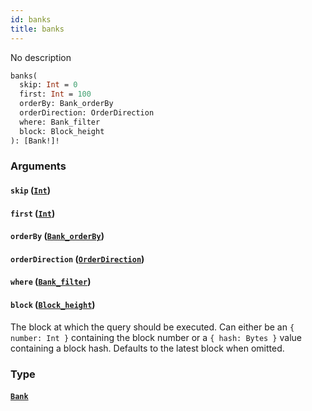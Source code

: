 ```yaml
---
id: banks
title: banks
---
```


No description

```graphql
banks(
  skip: Int = 0
  first: Int = 100
  orderBy: Bank_orderBy
  orderDirection: OrderDirection
  where: Bank_filter
  block: Block_height
): [Bank!]!

```

### Arguments

#### `skip` ([`Int`](/schema/scalars/int))

#### `first` ([`Int`](/schema/scalars/int))

#### `orderBy` ([`Bank_orderBy`](/schema/enums/bank-order-by))

#### `orderDirection` ([`OrderDirection`](/schema/enums/order-direction))

#### `where` ([`Bank_filter`](/schema/inputs/bank-filter))

#### `block` ([`Block_height`](/schema/inputs/block-height))

The block at which the query should be executed. Can either be an `{ number: Int }` containing the block number or a `{ hash: Bytes }` value containing a block hash. Defaults to the latest block when omitted.

### Type

#### [`Bank`](/schema/objects/bank)
